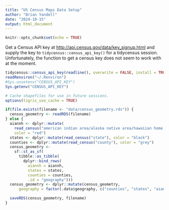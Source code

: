 ```yaml
---
title: "US Census Maps Data Setup"
author: "Brian Yandell"
date: "2024-10-15"
output: html_document
---
```


```r
knitr::opts_chunk$set(echo = TRUE)
```

Get a Census API key at
<http://api.census.gov/data/key_signup.html>
and supply the key to `tidycensus::census_api_key()`
for a tidycensus session.
Unfortunately, the function to get a census key does not seem to work with
at the moment.

```r
tidycensus::census_api_key(readline(), overwrite = FALSE, install = TRUE)
readRenviron("~/.Renviron")
#Sys.unsetenv("CENSUS_API_KEY")
Sys.getenv("CENSUS_API_KEY")
```

```r
# Cache shapefiles for use in future sessions.
options(tigris_use_cache = TRUE)
```

```r
if(file.exists(filename <- "data/census_geometry.rds")) {
  census_geometry <- readRDS(filename)
} else {
  aiannh <- dplyr::mutate(
    read_census("american indian area/alaska native area/hawaiian home land"),
    color = "red")
  states <- dplyr::mutate(read_census("state"), color = "black")
  counties <- dplyr::mutate(read_census("county"), color = "grey")
  census_geometry <- 
    sf::st_as_sf(
      tibble::as_tibble(
        dplyr::bind_rows(
          aiannh = aiannh,
          states = states,
          counties = counties,
          .id = "geography")))
  census_geometry <- dplyr::mutate(census_geometry,
      geography = factor(.data$geography, c("counties", "states", "aiannh")))

  saveRDS(census_geometry, filename)
}
```
